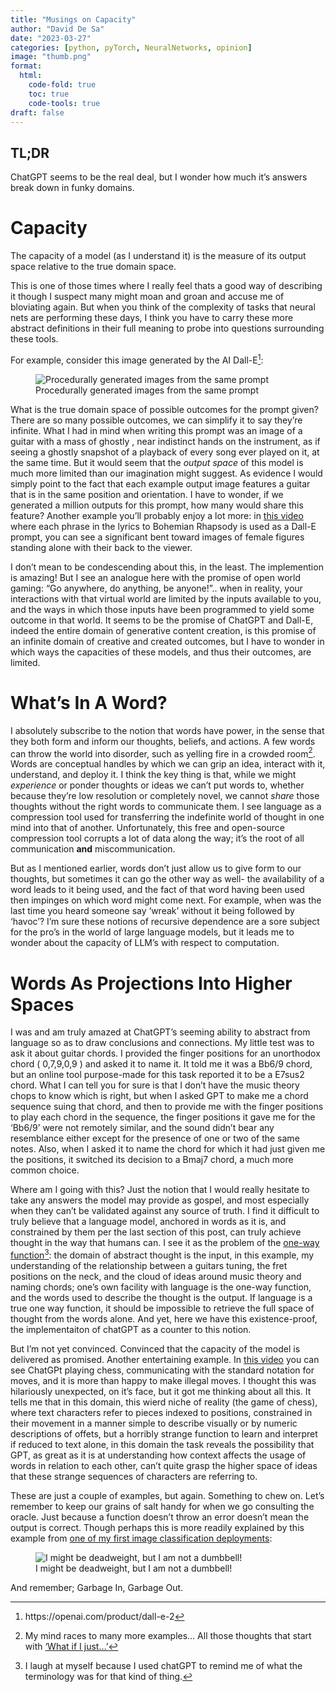 ```yaml
---
title: "Musings on Capacity"
author: "David De Sa"
date: "2023-03-27"
categories: [python, pyTorch, NeuralNetworks, opinion]
image: "thumb.png"
format:
  html:
    code-fold: true
    toc: true
    code-tools: true
draft: false
---
```


## TL;DR
ChatGPT seems to be the real deal, but I wonder how much it's answers break down in funky domains.

# Capacity
The capacity of a model (as I understand it) is the measure of its output space relative to the true domain space. 

This is one of those times where I really feel thats a good way of describing it though I suspect many might moan and groan and accuse me of bloviating again. But when you think of the complexity of tasks that neural nets are performing these days, I think you have to carry these more abstract definitions in their full meaning to probe into questions surrounding these tools.

For example, consider this image generated by the AI Dall-E^[https://openai.com/product/dall-e-2]:

![Procedurally generated images from the same prompt](guitar.png){#fig-gtr}

What is the true domain space of possible outcomes for the prompt given? There are so many possible outcomes, we can simplify it to say they're infinite. What I had in mind when writing this prompt was an image of a guitar with a mass of ghostly , near indistinct hands on the instrument, as if seeing a ghostly snapshot of a playback of every song ever played on it, at the same time. But it would seem that the *output space* of this model is much more limited than our imagination might suggest. As evidence I would simply point to the fact that each example output image features a guitar that is in the same position and orientation. I have to wonder, if we generated a million outputs for this prompt, how many would share this feature? Another example you'll probably enjoy a lot more: in [this video](https://www.youtube.com/watch?v=-_VYGvHpED8) where each phrase in the lyrics to Bohemian Rhapsody is used as a Dall-E prompt, you can see a significant bent toward images of female figures standing alone with their back to the viewer.

I don't mean to be condescending about this, in the least. The implemention is amazing! But I see an analogue here with the promise of open world gaming: "Go anywhere, do anything, be anyone!".. when in reality, your interactions with that virtual world are limited by the inputs available to you, and the ways in which those inputs have been programmed to yield some outcome in that world. It seems to be the promise of ChatGPT and Dall-E, indeed the entire domain of generative content creation, is this promise of an infinite domain of creative and created outcomes, but I have to wonder in which ways the capacities of these models, and thus their outcomes, are limited.

# What's In A Word?
I absolutely subscribe to the notion that words have power, in the sense that they both form and inform our thoughts, beliefs, and actions. A few words can throw the world into disorder, such as yelling fire in a crowded room^[My mind races to many more examples... All those thoughts that start with ['What if I just...'](https://allthatsinteresting.com/call-of-the-void)]. Words are conceptual handles by which we can grip an idea, interact with it, understand, and deploy it. I think the key thing is that, while we might *experience* or ponder thoughts or ideas we can't put words to, whether because they're low resolution or completely novel, we cannot *share* those thoughts without the right words to communicate them. I see language as a compression tool used for transferring the indefinite world of thought in one mind into that of another. Unfortunately, this free and open-source compression tool corrupts a lot of data along the way; it's the root of all communication **and** miscommunication.

But as I mentioned earlier, words don't just allow us to give form to our thoughts, but sometimes it can go the other way as well- the availability of a word leads to it being used, and the fact of that word having been used then impinges on which word might come next. For example, when was the last time you heard someone say 'wreak' without it being followed by 'havoc'? I'm sure these notions of recursive dependence are a sore subject for the pro's in the world of large language models, but it leads me to wonder about the capacity of LLM's with respect to computation.

# Words As Projections Into Higher Spaces
I was and am truly amazed at ChatGPT's seeming ability to abstract from language so as to draw conclusions and connections. My little test was to ask it about guitar chords. I provided the finger positions for an unorthodox chord ( 0,7,9,0,9 ) and asked it to name it. It told me it was a Bb6/9 chord, but an online tool purpose-made for this task reported it to be a E7sus2 chord. What I can tell you for sure is that I don't have the music theory chops to know which is right, but when I asked GPT to make me a chord sequence suing that chord, and then to provide me with the finger positions to play each chord in the sequence, the finger positions it gave me for the 'Bb6/9' were not remotely similar, and the sound didn't bear any resemblance either except for the presence of one or two of the same notes. Also, when I asked it to name the chord for which it had just given me the positions, it switched its decision to a Bmaj7 chord, a much more common choice.

Where am I going with this? Just the notion that I would really hesitate to take any answers the model may provide as gospel, and most especially when they can't be validated against any source of truth. I find it difficult to truly believe that a language model, anchored in words as it is, and constrained by them per the last section of this post, can truly achieve thought in the way that humans can. I see it as the problem of the [one-way function](https://en.wikipedia.org/wiki/One-way_function)^[I laugh at myself because I used chatGPT to remind me of what the terminology was for that kind of thing.]: the domain of abstract thought is the input, in this example, my understanding of the relationship between a guitars tuning, the fret positions on the neck, and the cloud of ideas around music theory and naming chords; one's own facility with language is the one-way function, and the words used to describe the thought is the output. If language is a true one way function, it should be impossible to retrieve the full space of thought from the words alone. And yet, here we have this existence-proof, the implementaiton of chatGPT as a counter to this notion.

But I'm not yet convinced. Convinced that the capacity of the model is delivered as promised. Another entertaining example. In [this video](https://youtu.be/rSCNW1OCk_M?t=306) you can see ChatGPt playing chess, communicating with the standard notation for moves, and it is more than happy to make illegal moves. I thought this was hilariously unexpected, on it's face, but it got me thinking about all this. It tells me that in this domain, this wierd niche of reality (the game of chess), where text characters refer to pieces indexed to positions, constrained in their movement in a manner simple to describe visually or by numeric descriptions of offets, but a horribly strange function to learn and interpret if reduced to text alone, in this domain the task reveals the possibility that GPT, as great as it is at understanding how context affects the usage of words in relation to each other, can't quite grasp the higher space of ideas that these strange sequences of characters are referring to.

These are just a couple of examples, but again. Something to chew on. Let's remember to keep our grains of salt handy for when we go consulting the oracle. Just because a function doesn't throw an error doesn't mean the output is correct. Though perhaps this is more readily explained by this example from [one of my first image classification deployments](https://huggingface.co/spaces/DavidD003/Weight_Identifier):


![I might be deadweight, but I am not a dumbbell!](AI.jpg){#fig-ai}


And remember; Garbage In, Garbage Out.